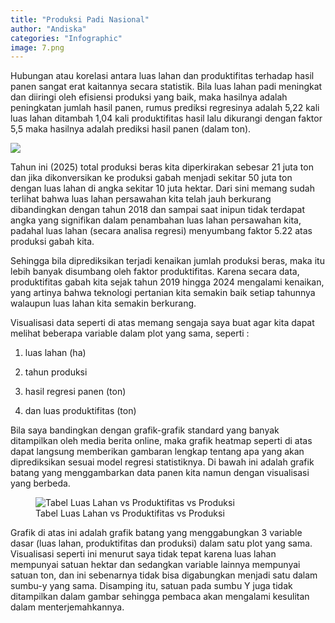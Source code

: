 ```yaml
---
title: "Produksi Padi Nasional"
author: "Andiska"
categories: "Infographic"
image: 7.png
---
```


Hubungan atau korelasi antara luas lahan dan produktifitas terhadap hasil panen sangat erat kaitannya secara statistik. Bila luas lahan padi meningkat dan diiringi oleh efisiensi produksi yang baik, maka hasilnya adalah peningkatan jumlah hasil panen, rumus prediksi regresinya adalah 5,22 kali luas lahan ditambah 1,04 kali produktifitas hasil lalu dikurangi dengan faktor 5,5 maka hasilnya adalah prediksi hasil panen (dalam ton).

![](/images/mkv_08.png){fig-align="center"}

Tahun ini (2025) total produksi beras kita diperkirakan sebesar 21 juta ton dan jika dikonversikan ke produksi gabah menjadi sekitar 50 juta ton dengan luas lahan di angka sekitar 10 juta hektar. Dari sini memang sudah terlihat bahwa luas lahan persawahan kita telah jauh berkurang dibandingkan dengan tahun 2018 dan sampai saat inipun tidak terdapat angka yang signifikan dalam penambahan luas lahan persawahan kita, padahal luas lahan (secara analisa regresi) menyumbang faktor 5.22 atas produksi gabah kita.

Sehingga bila diprediksikan terjadi kenaikan jumlah produksi beras, maka itu lebih banyak disumbang oleh faktor produktifitas. Karena secara data, produktifitas gabah kita sejak tahun 2019 hingga 2024 mengalami kenaikan, yang artinya bahwa teknologi pertanian kita semakin baik setiap tahunnya walaupun luas lahan kita semakin berkurang.

Visualisasi data seperti di atas memang sengaja saya buat agar kita dapat melihat beberapa variable dalam plot yang sama, seperti :

1.  luas lahan (ha)

2.  tahun produksi

3.  hasil regresi panen (ton)

4.  dan luas produktifitas (ton)

Bila saya bandingkan dengan grafik-grafik standard yang banyak ditampilkan oleh media berita online, maka grafik heatmap seperti di atas dapat langsung memberikan gambaran lengkap tentang apa yang akan diprediksikan sesuai model regresi statistiknya. Di bawah ini adalah grafik batang yang menggambarkan data panen kita namun dengan visualisasi yang berbeda.

![Tabel Luas Lahan vs Produktifitas vs Produksi](images/tabel1.PNG){fig-align="center"}

Grafik di atas ini adalah grafik batang yang menggabungkan 3 variable dasar (luas lahan, produktifitas dan produksi) dalam satu plot yang sama. Visualisasi seperti ini menurut saya tidak tepat karena luas lahan mempunyai satuan hektar dan sedangkan variable lainnya mempunyai satuan ton, dan ini sebenarnya tidak bisa digabungkan menjadi satu dalam sumbu-y yang sama. Disamping itu, satuan pada sumbu Y juga tidak ditampilkan dalam gambar sehingga pembaca akan mengalami kesulitan dalam menterjemahkannya.
